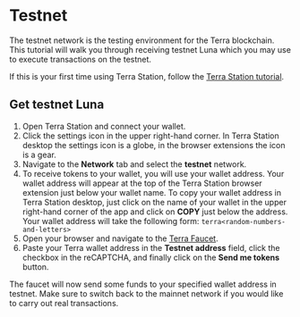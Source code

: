# Testnet

The testnet network is the testing environment for the Terra blockchain. This tutorial will walk you through receiving testnet Luna which you may use to execute transactions on the testnet.

If this is your first time using Terra Station, follow the [Terra Station tutorial](Download/station-desktop.mdx).

## Get testnet Luna

1. Open Terra Station and connect your wallet.
2. Click the settings icon in the upper right-hand corner. In Terra Station desktop the settings icon is a globe, in the browser extensions the icon is a gear.
3. Navigate to the **Network** tab and select the **testnet** network.
4. To receive tokens to your wallet, you will use your wallet address. Your wallet address will appear at the top of the Terra Station browser extension just below your wallet name. To copy your wallet address in Terra Station desktop, just click on the name of your wallet in the upper right-hand corner of the app and click on **COPY** just below the address. Your wallet address will take the following form: `terra<random-numbers-and-letters>`
5. Open your browser and navigate to the [Terra Faucet](https://faucet.terra.money).
6. Paste your Terra wallet address in the **Testnet address** field, click the checkbox in the reCAPTCHA, and finally click on the **Send me tokens** button.

The faucet will now send some funds to your specified wallet address in testnet. Make sure to switch back to the mainnet network if you would like to carry out real transactions.
